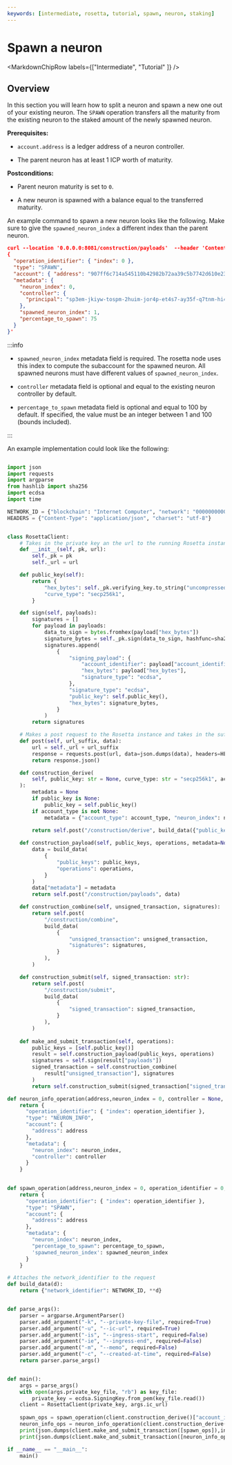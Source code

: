```yaml
---
keywords: [intermediate, rosetta, tutorial, spawn, neuron, staking]
---
```



# Spawn a neuron

<MarkdownChipRow labels={["Intermediate", "Tutorial" ]} />

## Overview
In this section you will learn how to split a neuron and spawn a new one out of your existing neuron.
The `SPAWN` operation transfers all the maturity from the existing neuron to the staked amount of the newly spawned neuron.

<div class="formalpara-title">

**Prerequisites:**

</div>

-   `account.address` is a ledger address of a neuron controller.

-   The parent neuron has at least 1 ICP worth of maturity.

<div class="formalpara-title">

**Postconditions:**

</div>

-   Parent neuron maturity is set to `0`.

-   A new neuron is spawned with a balance equal to the transferred maturity.

An example command to spawn a new neuron looks like the following. Make sure to give the `spawned_neuron_index` a different index than the parent neuron.
``` json
curl --location '0.0.0.0:8081/construction/payloads'  --header 'Content-Type: application/json' --data '{
{
  "operation_identifier": { "index": 0 },
  "type": "SPAWN",
  "account": { "address": "907ff6c714a545110b42982b72aa39c5b7742d610e234a9d40bf8cf624e7a70d" },
  "metadata": {
    "neuron_index": 0,
    "controller": {
      "principal": "sp3em-jkiyw-tospm-2huim-jor4p-et4s7-ay35f-q7tnm-hi4k2-pyicb-xae"
    },
    "spawned_neuron_index": 1,
    "percentage_to_spawn": 75
  }
}'
```

:::info

- `spawned_neuron_index` metadata field is required. The rosetta node uses this index to compute the subaccount for the spawned neuron. All spawned neurons must have different values of `spawned_neuron_index`.

- `controller` metadata field is optional and equal to the existing neuron controller by default.

- `percentage_to_spawn` metadata field is optional and equal to 100 by default. If specified, the value must be an integer between 1 and 100 (bounds included).

:::

An example implementation could look like the following:
```python 

import json
import requests
import argparse
from hashlib import sha256
import ecdsa
import time

NETWORK_ID = {"blockchain": "Internet Computer", "network": "00000000000000020101"}
HEADERS = {"Content-Type": "application/json", "charset": "utf-8"}


class RosettaClient:
    # Takes in the private key an the url to the running Rosetta instance
    def __init__(self, pk, url):
        self._pk = pk
        self._url = url

    def public_key(self):
        return {
            "hex_bytes": self._pk.verifying_key.to_string("uncompressed").hex(),
            "curve_type": "secp256k1",
        }

    def sign(self, payloads):
        signatures = []
        for payload in payloads:
            data_to_sign = bytes.fromhex(payload["hex_bytes"])
            signature_bytes = self._pk.sign(data_to_sign, hashfunc=sha256).hex()
            signatures.append(
                {
                    "signing_payload": {
                        "account_identifier": payload["account_identifier"],
                        "hex_bytes": payload["hex_bytes"],
                        "signature_type": "ecdsa",
                    },
                    "signature_type": "ecdsa",
                    "public_key": self.public_key(),
                    "hex_bytes": signature_bytes,
                }
            )
        return signatures

    # Makes a post request to the Rosetta instance and takes in the suffix of the endpoint of Rosetta as well as the request data
    def post(self, url_suffix, data):
        url = self._url + url_suffix
        response = requests.post(url, data=json.dumps(data), headers=HEADERS)
        return response.json()

    def construction_derive(
        self, public_key: str = None, curve_type: str = "secp256k1", account_type = None, neuron_index = 0
    ):  
        metadata = None
        if public_key is None:
            public_key = self.public_key()
        if account_type is not None:
            metadata = {"account_type": account_type, "neuron_index": neuron_index}
            
        return self.post("/construction/derive", build_data({"public_key": public_key, "metadata": metadata}))

    def construction_payload(self, public_keys, operations, metadata=None):
        data = build_data(
            {
                "public_keys": public_keys,
                "operations": operations,
            }
        )
        data["metadata"] = metadata
        return self.post("/construction/payloads", data)

    def construction_combine(self, unsigned_transaction, signatures):
        return self.post(
            "/construction/combine",
            build_data(
                {
                    "unsigned_transaction": unsigned_transaction,
                    "signatures": signatures,
                }
            ),
        )

    def construction_submit(self, signed_transaction: str):
        return self.post(
            "/construction/submit",
            build_data(
                {
                    "signed_transaction": signed_transaction,
                }
            ),
        )
    
    def make_and_submit_transaction(self, operations):
        public_keys = [self.public_key()]
        result = self.construction_payload(public_keys, operations)
        signatures = self.sign(result["payloads"])
        signed_transaction = self.construction_combine(
            result["unsigned_transaction"], signatures
        )
        return self.construction_submit(signed_transaction["signed_transaction"])

def neuron_info_operation(address,neuron_index = 0, controller = None, operation_identifier = 0):
    return {
      "operation_identifier": { "index": operation_identifier },
      "type": "NEURON_INFO",
      "account": {
        "address": address
      },
      "metadata": {
        "neuron_index": neuron_index,
        "controller": controller
      }
    }

    
def spawn_operation(address,neuron_index = 0, operation_identifier = 0, percentage_to_spawn = 100, spawned_neuron_index = 1):
    return {
      "operation_identifier": { "index": operation_identifier },
      "type": "SPAWN",
      "account": {
        "address": address
      },
      "metadata": {
        "neuron_index": neuron_index,
        "percentage_to_spawn": percentage_to_spawn,
        'spawned_neuron_index': spawned_neuron_index
      }
    }

# Attaches the network_identifier to the request
def build_data(d):
    return {"network_identifier": NETWORK_ID, **d}


def parse_args():
    parser = argparse.ArgumentParser()
    parser.add_argument("-k", "--private-key-file", required=True)
    parser.add_argument("-u", "--ic-url", required=True)
    parser.add_argument("-is", "--ingress-start", required=False)
    parser.add_argument("-ie", "--ingress-end", required=False)
    parser.add_argument("-m", "--memo", required=False)
    parser.add_argument("-c", "--created-at-time", required=False)
    return parser.parse_args()


def main():
    args = parse_args()
    with open(args.private_key_file, "rb") as key_file:
        private_key = ecdsa.SigningKey.from_pem(key_file.read())
    client = RosettaClient(private_key, args.ic_url)
    
    spawn_ops = spawn_operation(client.construction_derive()["account_identifier"]["address"])
    neuron_info_ops = neuron_info_operation(client.construction_derive()["account_identifier"]["address"],neuron_index = 1)
    print(json.dumps(client.make_and_submit_transaction([spawn_ops]),indent=4))
    print(json.dumps(client.make_and_submit_transaction([neuron_info_ops]),indent=4))

if __name__ == "__main__":
    main()
```